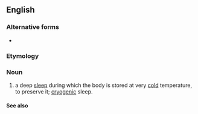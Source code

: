 {{also|cold sleep}}
==English==

===Alternative forms===
* {{alter|en|cold sleep}}

===Etymology===
{{compound|en|cold|sleep}}

===Noun===
{{en-noun|-}}

# a deep [[sleep]] during which the body is stored at very [[cold]] temperature, to preserve it; [[cryogenic]] sleep.

====See also====
{{col3|en|
|hibernation
|aestivation
|torpor
|coma
|[[vegetative]] state
|catatonic
|[[cryogenic]] state
}}